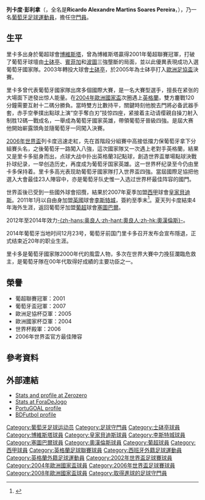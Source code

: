 {{noteTA
|G1=足球
|G2=葡超
|G3=uefa
|G4=意甲
|T=zh-hans:里卡多·佩雷拉 (1976年);zh-hk:列卡度·彭利拿 (1976年);zh-tw:里卡多·佩雷拉 (1976年);
|1=zh-hans:里卡多;zh-hk:列卡度;zh-tw:里卡多;
|2=zh-hans:佩雷拉;zh-hk:彭利拿;zh-tw:佩雷拉;
|3=zh-hans:莱切斯特城; zh-hk:李斯特城;
}}
{{Infobox football biography
|name = 里卡多·佩雷拉 <br> ''Ricardo Pereira''
|image = Ricardo Betis.JPG
|image_size = 200
|caption = 
|fullname = Ricardo Alexandre Martins Soares Pereira
|birth_date = {{birth date and age|1976|2|11|df=y}}
|birth_place = [[葡萄牙|葡萄牙]] {{tsl|en|Montijo (parish)||Montijo}}
|height = {{height|m=1.88}}
|position = [[守門員_(足球)|守門員]]
|youthyears1 = 1987–1990 | youthclubs1 = Unidos Barreiro
|youthyears2 = 1990–1994 | youthclubs2 = {{tsl|en|C.D. Montijo||Montijo}}
|years1 = 1994–1995 | clubs1 = {{tsl|en|C.D. Montijo||Montijo}} | caps1 = 18 | goals1 = 0
|years2 = 1995–2003 | clubs2 = [[博維斯塔|博維斯塔]] | caps2 = 154 | goals2 = 1
|years3 = 2003–2007 | clubs3 =  [[士砵亭|士砵亭]]  | caps3 = 118 | goals3 = 0
|years4 = 2007–2011 | clubs4 = [[皇家貝迪斯|貝迪斯]] | caps4 = 48 | goals4 = 0
|years5 = 2011 | clubs5 = [[莱斯特城足球俱乐部|李斯特城]] | caps5 = 8 | goals5 = 0
|years6 = 2011–2012 | clubs6 = [[塞圖巴爾足球會|塞圖巴爾]] | caps6 = 3 | goals6 = 0
|years7 = 2012–2014 | clubs7 = [[奧漢倫斯體育會|奧漢倫斯]] | caps7 = 13 | goals7 = 0
|totalcaps = 362 | totalgoals = 1
|nationalyears1 = 1998 | nationalteam1 = [[葡萄牙21歲以下國家足球隊|葡萄牙U21]] | nationalcaps1 = 1 | nationalgoals1 = 0
|nationalyears2 = 2001–2008 | nationalteam2 = [[葡萄牙國家足球隊|葡萄牙]] | nationalcaps2 = 79 | nationalgoals2 = 0
|medaltemplates = 
{{MedalCountry|{{POR}}}}
{{MedalCompetition|[[歐洲國家盃|歐洲國家盃]]}}
{{MedalSilver|[[2004年歐洲國家盃|2004年葡萄牙]]|[[葡萄牙國家足球隊|隊際]]}}
}}
'''列卡度·彭利拿'''（{{lang-pt|'''Ricardo Pereira'''}}，全名是'''Ricardo Alexandre Martins Soares Pereira'''，{{bd|1976年|2月11日|catidx=Ricardo}}），乃一名[[葡萄牙|葡萄牙]][[足球|足球]][[運動員|運動員]]，擔任[[守門員|守門員]]。

==生平==
里卡多出身於葡超球會[[博維斯塔|博維斯塔]]，曾為博維斯塔贏得2001年葡超聯賽冠軍，打破了葡萄牙球壇由[[士砵亭|士砵亭]]、[[賓菲加|賓菲加]]和[[波圖足球俱樂部|波圖]]三強壟斷的局面，並以此優異表現成功入選葡萄牙國家隊。2003年轉投大球會[[士砵亭|士砵亭]]，於2005年為士砵亭打入[[歐洲足協盃|歐洲足協盃]]決賽。

里卡多曾代表葡萄牙國家隊出席多個國際大賽，是一名大賽型選手，擅長在紧张的大場面下迸發出惊人能量。在[[2004年歐洲國家盃|2004年歐洲國家盃]]次圈遇上[[英格蘭足球代表隊|英格蘭]]，雙方鏖戰120分鐘需要互射十二碼分勝負。當時雙方比數持平，關鍵時刻他脫去門將必备武器手套，赤手空拳撲出點球上演“空手奪白刃”技惊四座，紧接着主动请缨親自操刀射入制胜12碼一戰成名，一舉成為葡萄牙國家英雄，帶領葡萄牙晉級四強。是屆大赛他開始嶄露頭角並隨葡萄牙一同闖入決賽。

[[2006年世界盃|2006年世界盃]]列卡度迅速走紅，先在首階段分組賽中高接低擋力保葡萄牙拿下分組賽头名，之後葡萄牙一路闖入八強，這次國家隊又一次遇上老對手英格蘭，結果又是里卡多挺身而出，点球大战中扑出英格蘭3記點球，創造世界盃單場點球決戰扑球纪录，一举创造历史，再度成为葡萄牙国家英雄。这一世界杯纪录至今仍由里卡多保持着。里卡多高光表现助葡萄牙國家隊打入世界盃四強。當屆國際足協把他選入大會最佳23人陣容中，亦是葡萄牙队史惟一入选过世界杯最佳阵容的國門。

世界盃後已受到一些國外球會招攬，結果於2007年夏季加盟[[西甲|西甲]]球會[[皇家貝迪斯|皇家貝迪斯]]。2011年1月以自由身加盟[[英冠|英國]]球會[[莱斯特城足球俱乐部|李斯特城]]，簽約至季末<ref>{{cite news |language=en |url=http://news.bbc.co.uk/sport2/hi/football/13483991.stm |title=Ricardo shown door by Leicester City |publisher=''[[BBC體育|BBC Sport]]'' |date=2011-05-21 |accessdate=2011-05-23}}</ref>。夏天列卡度結束4年海外生涯，返回葡萄牙加盟[[葡超|葡超]]球會[[塞圖巴爾足球會|塞圖巴爾]]。

2012年至2014年效力[[欧汉尼斯体育俱乐部|-{zh-hans:奥良人;zh-hant:奧良人;zh-hk:奧漢倫斯}-]]。

2014年葡萄牙当地时间12月23号，葡萄牙前国门里卡多召开发布会宣布隱退，正式结束近20年的职业生涯。

里卡多是葡萄牙國家隊2000年代的風雲人物，多次在世界大賽中力挽狂瀾臨危救主，是葡萄牙隊在00年代取得好成績的主要功臣之一。

==榮譽==
* 葡超聯賽冠軍：2001
*葡萄牙盃冠軍：2007
* 歐洲足協杯亞軍：2005
* 歐洲國家杯亞軍：2004
* 世界杯殿軍：2006
*2006年世界盃官方最佳陣容

==參考資料==
{{reflist}}

==外部連結==
*[http://www.zerozerofootball.com/jogador.php?edicao_id=0&epoca_id=137&id=71 Stats and profile at Zerozero]{{dead link|date=2018年4月 |bot=InternetArchiveBot |fix-attempted=yes }}
*[http://www.foradejogo.net/player.php?player=197602110001 Stats at ForaDeJogo] {{pt icon}}
*[http://www.portugoal.net/index.php/player-profiles/124-players-p-r/147-player-profile-ricardo PortuGOAL profile]
*[http://www.bdfutbol.com/en/j/j4070.html BDFutbol profile]

{{2002年世界杯足球赛葡萄牙参赛名单}}
{{2004年欧洲足球锦标赛葡萄牙参赛名单}}
{{2006年世界杯足球赛葡萄牙参赛名单}}
{{2008年欧洲足球锦标赛葡萄牙参赛名单}}

{{DEFAULTSORT:Ricardo}}
[[Category:葡萄牙足球运动员|Category:葡萄牙足球运动员]]
[[Category:足球守門員|Category:足球守門員]]
[[Category:士砵亭球員|Category:士砵亭球員]]
[[Category:博維斯塔球員|Category:博維斯塔球員]]
[[Category:皇家貝迪斯球員|Category:皇家貝迪斯球員]]
[[Category:李斯特城球員|Category:李斯特城球員]]
[[Category:塞圖巴爾球員|Category:塞圖巴爾球員]]
[[Category:奧漢倫斯球員|Category:奧漢倫斯球員]]
[[Category:葡超球員|Category:葡超球員]]
[[Category:西甲球員|Category:西甲球員]]
[[Category:英格蘭足球聯賽球員|Category:英格蘭足球聯賽球員]]
[[Category:西班牙外籍足球運動員|Category:西班牙外籍足球運動員]]
[[Category:英格蘭外籍足球運動員|Category:英格蘭外籍足球運動員]]
[[Category:2002年世界盃足球賽球員|Category:2002年世界盃足球賽球員]]
[[Category:2004年歐洲國家盃球員|Category:2004年歐洲國家盃球員]]
[[Category:2006年世界盃足球賽球員|Category:2006年世界盃足球賽球員]]
[[Category:2008年歐洲國家盃球員|Category:2008年歐洲國家盃球員]]
[[Category:取得進球的足球守門員|Category:取得進球的足球守門員]]